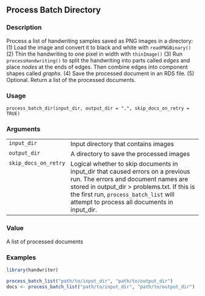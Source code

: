 ## Process Batch Directory {.unnumbered}


### Description

Process a list of handwriting samples saved as PNG images in a directory:
(1) Load the image and convert it to black and white with <code>readPNGBinary()</code>
(2) Thin the handwriting to one pixel in width with <code>thinImage()</code>
(3) Run <code>processHandwriting()</code> to split the handwriting into parts called <em>edges</em> and place <em>nodes</em> at the ends of
edges. Then combine edges into component shapes called <em>graphs</em>.
(4) Save the processed document in an RDS file.
(5) Optional. Return a list of the processed documents.



### Usage

<pre><code class='language-R'>process_batch_dir(input_dir, output_dir = ".", skip_docs_on_retry = TRUE)
</code></pre>


### Arguments

<table>
<tr><td style = "white-space: nowrap; font-family: monospace; vertical-align: top"><code id="input_dir">input_dir</code></td>
<td>
Input directory that contains images
</td></tr>
<tr><td style = "white-space: nowrap; font-family: monospace; vertical-align: top"><code id="output_dir">output_dir</code></td>
<td>
A directory to save the processed images
</td></tr>
<tr><td style = "white-space: nowrap; font-family: monospace; vertical-align: top"><code id="skip_docs_on_retry">skip_docs_on_retry</code></td>
<td>
Logical whether to skip documents in input_dir that
caused errors on a previous run. The errors and document names are stored
in output_dir &gt; problems.txt. If this is the first run,
<code>process_batch_list</code> will attempt to process all documents in input_dir.
</td></tr>
</table>


### Value

A list of processed documents



### Examples
```r
library(handwriter)

process_batch_list("path/to/input_dir", "path/to/output_dir")
docs <- process_batch_list("path/to/input_dir", "path/to/output_dir")




```
